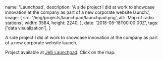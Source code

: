   name: 'Launchpad',
  description: 'A side project I did at work to showcase innovation at the company as part of a new corporate website launch.',
  image: {
    src: '/img/projects/launchpad/launchpad.png',
    alt: 'Map of radio stations',
    width: 3584,
    height: 2240,
  },
  date: '2018-05-18T00:00:00Z',
  tags: ['data visualization'],
}

A side project I did at work to showcase innovation at the company as part of a new corporate website launch.

Project available at [Jelli Launchpad](https://www.jelli.com/launchpad/). Click on the map.
